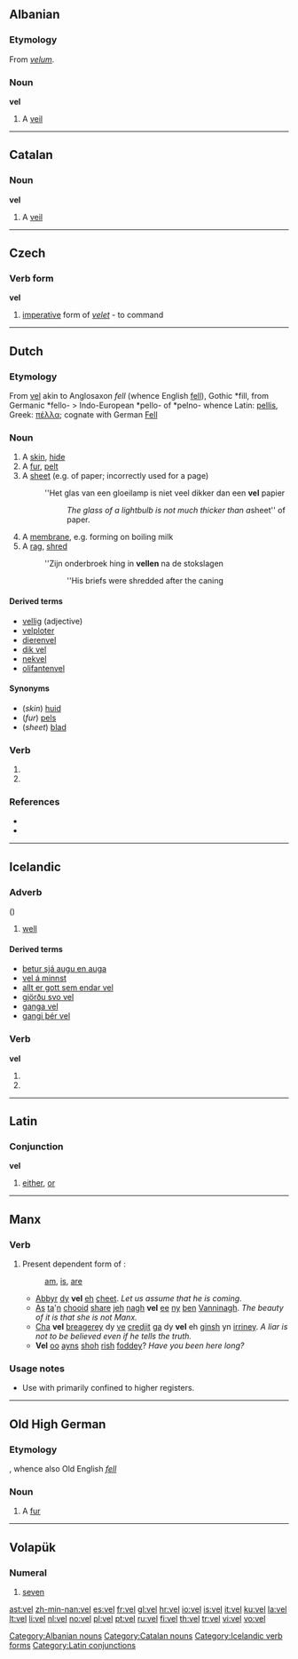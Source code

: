 {{also|-vel|vél|vėl|veļ|Appendix:ISO 639-3 language codes}}

==Albanian==

===Etymology===
From {{etyl|la|sq}} ''[[velum]]''.

===Noun===
'''vel''' {{m}}

# A [[veil]]

[[Category:Albanian nouns]]

----

==Catalan==

===Noun===
'''vel''' {{m}}

# A [[veil]]

[[Category:Catalan nouns]]

----

==Czech==

===Verb form===
'''vel''' 

# [[imperative]] form of ''[[velet]]'' - to command

----

==Dutch==

===Etymology===
From {{etyl|dum|nl}} [[vel]] akin to Anglosaxon ''fell'' (whence English [[fell]]), Gothic *fill, from Germanic *fello- > Indo-European *pello- of *pelno- whence Latin: [[pellis]], Greek: [[πέλλα]]; cognate with German [[Fell]]

===Noun===
{{nl-noun|vellen|velletje|g=n}}

# A [[skin]], [[hide]]
# A [[fur]], [[pelt]]
# A [[sheet]] (e.g. of paper; incorrectly used for a page)
#:''Het glas van een gloeilamp is niet veel dikker dan een '''vel''' papier
#::''The glass of a lightbulb is not much thicker than a ''sheet'' of paper.
# A [[membrane]], e.g. forming on boiling milk
# A [[rag]], [[shred]]
#:''Zijn onderbroek hing in '''vellen''' na de stokslagen
#::''His briefs were shredded after the caning

====Derived terms====
* [[vellig]] (adjective)
* [[velploter]] {{m}}
* [[dierenvel]] {{n}}
* [[dik vel]] {{n}}
* [[nekvel]] {{n}}
* [[olifantenvel]] {{n}}

====Synonyms====
* (''skin'') [[huid]]
* (''fur'') [[pels]]
* (''sheet'') [[blad]] {{n}}

===Verb===
{{infl|nl}}

# {{nl-verb-form|p=1|n=sg|t=pres|m=ind|vellen}}
# {{nl-verb-form|m=imp|vellen}}

===References===
* {{R:Koenen}}
* {{R:Frank}}

----

==Icelandic==

===Adverb===
{{is-adv|betur|best}} ({{term|háttaratviksorð||adverb of manner|lang=is}})

# [[well]]

====Derived terms====
* [[betur sjá augu en auga]]
* [[vel á minnst]]
* [[allt er gott sem endar vel]]
* [[gjörðu svo vel]]
* [[ganga vel]]
* [[gangi þér vel]]

===Verb===
'''vel'''

# {{form of|first person singular present indicative|velja|lang=is}}
# {{form of|imperative singular|velja|lang=is}}

[[Category:Icelandic verb forms]]

----

==Latin==

===Conjunction===
'''vel'''

# [[either]], [[or]]

[[Category:Latin conjunctions]]

----

==Manx==

===Verb===
{{infl|gv|verb form}}

# Present dependent form of {{term|be|lang=gv}}:
#: [[am]], [[is]], [[are]]
#* [[abbyr|Abbyr]] [[dy]] '''vel''' [[eh]] [[çheet]]. ''Let us assume that he is coming.''
#* [[As]] [[ta]]'[[yn|n]] [[cooid|chooid]] [[share]] [[jeh]] [[nagh]] '''vel''' [[ee]] [[ny]] [[ben]] [[Manninagh|Vanninagh]]. ''The beauty of it is that she is not Manx.''
#* [[cha|Cha]] '''vel''' [[breagerey]] dy [[ve]] [[credjit]] [[ga]] dy '''vel''' eh [[ginsh]] yn [[firriney|irriney]]. ''A liar is not to be believed even if he tells the truth.''
#* '''Vel''' [[oo]] [[ayns]] [[shoh]] [[rish]] [[foddey]]? ''Have you been here long?''

===Usage notes===
* Use with {{term|cha|lang=gv}} primarily confined to higher registers.

----

==Old High German==

===Etymology===
{{proto|Germanic|fellam|lang=goh}}, whence also Old English ''[[fell]]''

===Noun===
{{goh-noun|g=n}}

# A [[fur]]

----

==Volapük==

===Numeral===
{{infl|vo|numeral}}

# {{cardinal|lang=vo}} [[seven]]

[[ast:vel]]
[[zh-min-nan:vel]]
[[es:vel]]
[[fr:vel]]
[[gl:vel]]
[[hr:vel]]
[[io:vel]]
[[is:vel]]
[[it:vel]]
[[ku:vel]]
[[la:vel]]
[[lt:vel]]
[[li:vel]]
[[nl:vel]]
[[no:vel]]
[[pl:vel]]
[[pt:vel]]
[[ru:vel]]
[[fi:vel]]
[[th:vel]]
[[tr:vel]]
[[vi:vel]]
[[vo:vel]]